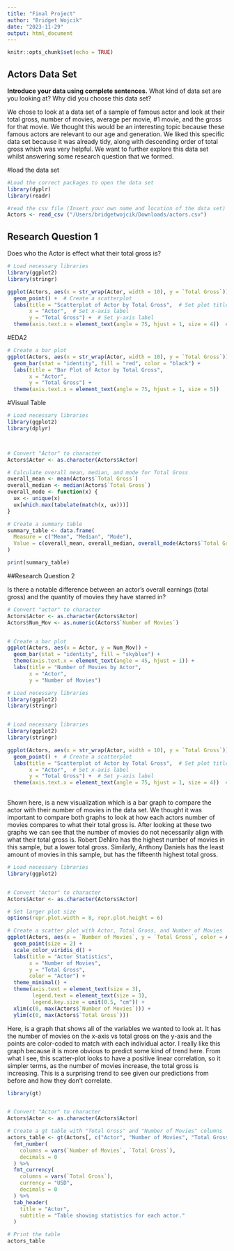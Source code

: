 ```yaml
---
title: "Final Project"
author: "Bridget Wojcik"
date: "2023-11-29"
output: html_document
---
```


```r
knitr::opts_chunk$set(echo = TRUE)
```

## Actors Data Set
**Introduce your data using complete sentences.**  What kind of data set are you looking at? Why did you choose this data set?

We chose to look at a data set of a sample of famous actor and look at their total gross, number of movies, average per movie, #1 movie, and the gross for that movie. We thought this would be an interesting topic because these famous actors are relevant to our age and generation. We liked this specific data set because it was already tidy, along with descending order of total gross which was very helpful. We want to further explore this data set whilst answering some research question that we formed. 

#load the data set
```r
#Load the correct packages to open the data set
library(dyplr) 
library(readr)

#read the csv file (Insert your own name and location of the data set) 
Actors <- read_csv ("/Users/bridgetwojcik/Downloads/actors.csv")
```

## Research Question 1

Does who the Actor is effect what their total gross is?

```r
# Load necessary libraries
library(ggplot2)
library(stringr)  

ggplot(Actors, aes(x = str_wrap(Actor, width = 10), y = `Total Gross`)) +
  geom_point() +  # Create a scatterplot
  labs(title = "Scatterplot of Actor by Total Gross",  # Set plot title
       x = "Actor",  # Set x-axis label
       y = "Total Gross") +  # Set y-axis label
  theme(axis.text.x = element_text(angle = 75, hjust = 1, size = 4))  # Adjust x-axis text angle and size
```

#EDA2
```r
# Create a bar plot
ggplot(Actors, aes(x = str_wrap(Actor, width = 10), y = `Total Gross`)) +
  geom_bar(stat = "identity", fill = "red", color = "black") +
  labs(title = "Bar Plot of Actor by Total Gross",
       x = "Actor",
       y = "Total Gross") +
  theme(axis.text.x = element_text(angle = 75, hjust = 1, size = 5))


```
#Visual Table 

```r
# Load necessary libraries
library(ggplot2)
library(dplyr)



# Convert "Actor" to character
Actors$Actor <- as.character(Actors$Actor)

# Calculate overall mean, median, and mode for Total Gross
overall_mean <- mean(Actors$`Total Gross`)
overall_median <- median(Actors$`Total Gross`)
overall_mode <- function(x) {
  ux <- unique(x)
  ux[which.max(tabulate(match(x, ux)))]
}

# Create a summary table
summary_table <- data.frame(
  Measure = c("Mean", "Median", "Mode"),
  Value = c(overall_mean, overall_median, overall_mode(Actors$`Total Gross`))
)

print(summary_table)


```


##Research Question 2 

Is there a notable difference between an actor's overall earnings (total gross) and the quantity of movies they have starred in? 

```r
# Convert "actor" to character
Actors$Actor <- as.character(Actors$Actor)
Actors$Num_Mov <- as.numeric(Actors$`Number of Movies`)


# Create a bar plot
ggplot(Actors, aes(x = Actor, y = Num_Mov)) +
  geom_bar(stat = "identity", fill = "skyblue") +
  theme(axis.text.x = element_text(angle = 45, hjust = 1)) +
  labs(title = "Number of Movies by Actor",
       x = "Actor",
       y = "Number of Movies")

# Load necessary libraries
library(ggplot2)
library(stringr)  


# Load necessary libraries
library(ggplot2)
library(stringr)  

ggplot(Actors, aes(x = str_wrap(Actor, width = 10), y = `Total Gross`)) +
  geom_point() +  # Create a scatterplot
  labs(title = "Scatterplot of Actor by Total Gross",  # Set plot title
       x = "Actor",  # Set x-axis label
       y = "Total Gross") +  # Set y-axis label
  theme(axis.text.x = element_text(angle = 75, hjust = 1, size = 4))  # Adjust x-axis text angle and size
        
```
Shown here, is a new visualization which is a bar graph to compare the actor with their number of movies in the data set. We thought it was important to compare both graphs to look at how each actors number of movies compares to what their total gross is. After looking at these two graphs we can see that the number of movies do not necessarily align with what their total gross is. Robert DeNiro has the highest number of movies in this sample, but a lower total gross. Similarly, Anthony Daniels has the least amount of movies in this sample, but has the fifteenth highest total gross. 

```r
# Load necessary libraries
library(ggplot2)


# Convert "Actor" to character
Actors$Actor <- as.character(Actors$Actor)

# Set larger plot size
options(repr.plot.width = 8, repr.plot.height = 6)

# Create a scatter plot with Actor, Total Gross, and Number of Movies
ggplot(Actors, aes(x = `Number of Movies`, y = `Total Gross`, color = Actor)) +
  geom_point(size = 2) +
  scale_color_viridis_d() +
  labs(title = "Actor Statistics",
       x = "Number of Movies",
       y = "Total Gross",
       color = "Actor") +
  theme_minimal() +
  theme(axis.text = element_text(size = 3),
        legend.text = element_text(size = 3),
        legend.key.size = unit(0.5, "cm")) +
  xlim(c(0, max(Actors$`Number of Movies`))) +
  ylim(c(0, max(Actors$`Total Gross`)))
```

Here, is a graph that shows all of the variables we wanted to look at. It has the number of movies on the x-axis vs total gross on the y-axis and the points are color-coded to match with each individual actor. I really like this graph because it is more obvious to predict some kind of trend here. From what I see, this scatter-plot looks to have a positive linear correlation, so it simpler terms, as the number of movies increase, the total gross is increasing. This is a surprising trend to see given our predictions from before and how they don't correlate. 

```r
library(gt)


# Convert "Actor" to character
Actors$Actor <- as.character(Actors$Actor)

# Create a gt table with "Total Gross" and "Number of Movies" columns
actors_table <- gt(Actors[, c("Actor", "Number of Movies", "Total Gross")]) %>%
  fmt_number(
    columns = vars(`Number of Movies`, `Total Gross`),
    decimals = 0
  ) %>%
  fmt_currency(
    columns = vars(`Total Gross`),
    currency = "USD",
    decimals = 0
  ) %>%
  tab_header(
    title = "Actor",
    subtitle = "Table showing statistics for each actor."
  )

# Print the table
actors_table




```

